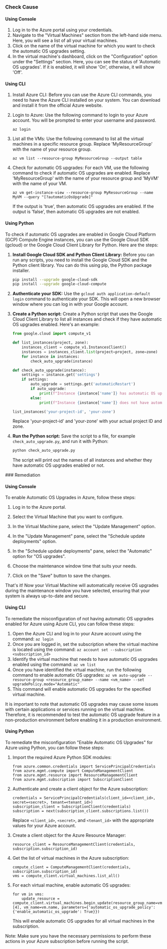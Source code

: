 

<Tabs><Tab title='Cause'>
### Check Cause

#### Using Console

1. Log in to the Azure portal using your credentials.
2. Navigate to the "Virtual Machines" section from the left-hand side menu. Here, you will see a list of all your virtual machines.
3. Click on the name of the virtual machine for which you want to check the automatic OS upgrades setting.
4. In the virtual machine's dashboard, click on the "Configuration" option under the "Settings" section. Here, you can see the status of 'Automatic OS upgrades'. If it is enabled, it will show 'On', otherwise, it will show 'Off'.

#### Using CLI

1. Install Azure CLI: Before you can use the Azure CLI commands, you need to have the Azure CLI installed on your system. You can download and install it from the official Azure website.

2. Login to Azure: Use the following command to login to your Azure account. You will be prompted to enter your username and password.
   ```
   az login
   ```
3. List all the VMs: Use the following command to list all the virtual machines in a specific resource group. Replace 'MyResourceGroup' with the name of your resource group.
   ```
   az vm list --resource-group MyResourceGroup --output table
   ```
4. Check for automatic OS upgrades: For each VM, use the following command to check if automatic OS upgrades are enabled. Replace 'MyResourceGroup' with the name of your resource group and 'MyVM' with the name of your VM.
   ```
   az vm get-instance-view --resource-group MyResourceGroup --name MyVM --query "[?automaticOsUpgrade]"
   ```
   If the output is 'true', then automatic OS upgrades are enabled. If the output is 'false', then automatic OS upgrades are not enabled.

#### Using Python

To check if automatic OS upgrades are enabled in Google Cloud Platform (GCP) Compute Engine instances, you can use the Google Cloud SDK (gcloud) or the Google Cloud Client Library for Python. Here are the steps:

1. **Install Google Cloud SDK and Python Client Library:**
   Before you can run any scripts, you need to install the Google Cloud SDK and the Python client library. You can do this using pip, the Python package installer.

   ```bash
   pip install --upgrade google-cloud-sdk
   pip install --upgrade google-cloud-compute
   ```

2. **Authenticate your SDK:**
   Use the `gcloud auth application-default login` command to authenticate your SDK. This will open a new browser window where you can log in with your Google account.

3. **Create a Python script:**
   Create a Python script that uses the Google Cloud Client Library to list all instances and check if they have automatic OS upgrades enabled. Here's an example:

   ```python
   from google.cloud import compute_v1

   def list_instances(project, zone):
       instances_client = compute_v1.InstancesClient()
       instances = instances_client.list(project=project, zone=zone)
       for instance in instances:
           check_auto_upgrade(instance)

   def check_auto_upgrade(instance):
       settings = instance.get('settings')
       if settings:
           auto_upgrade = settings.get('automaticRestart')
           if auto_upgrade:
               print(f"Instance {instance['name']} has automatic OS upgrades enabled.")
           else:
               print(f"Instance {instance['name']} does not have automatic OS upgrades enabled.")

   list_instances('your-project-id', 'your-zone')
   ```
   
   Replace 'your-project-id' and 'your-zone' with your actual project ID and zone.

4. **Run the Python script:**
   Save the script to a file, for example `check_auto_upgrade.py`, and run it with Python:

   ```bash
   python check_auto_upgrade.py
   ```

   The script will print out the names of all instances and whether they have automatic OS upgrades enabled or not.

</Tab>

<Tab title='Remediation'>
### Remediation

#### Using Console

To enable Automatic OS Upgrades in Azure, follow these steps:

1. Log in to the Azure portal.

2. Select the Virtual Machine that you want to configure.

3. In the Virtual Machine pane, select the "Update Management" option.

4. In the "Update Management" pane, select the "Schedule update deployments" option.

5. In the "Schedule update deployments" pane, select the "Automatic" option for "OS upgrades".

6. Choose the maintenance window time that suits your needs.

7. Click on the "Save" button to save the changes.

That's it! Now your Virtual Machine will automatically receive OS upgrades during the maintenance window you have selected, ensuring that your system is always up-to-date and secure.

#### Using CLI

To remediate the misconfiguration of not having automatic OS upgrades enabled for Azure using Azure CLI, you can follow these steps:

1. Open the Azure CLI and log in to your Azure account using the command: `az login`
2. Once you are logged in, set the subscription where the virtual machine is located using the command: `az account set --subscription <subscription_id>`
3. Identify the virtual machine that needs to have automatic OS upgrades enabled using the command: `az vm list`
4. Once you have identified the virtual machine, run the following command to enable automatic OS upgrades: `az vm auto-upgrade --resource-group <resource_group_name> --name <vm_name> --set upgradePolicy.mode="Automatic"`
5. This command will enable automatic OS upgrades for the specified virtual machine.

It is important to note that automatic OS upgrades may cause some issues with certain applications or services running on the virtual machine. Therefore, it is recommended to test the automatic OS upgrade feature in a non-production environment before enabling it in a production environment.

#### Using Python

To remediate the misconfiguration "Enable Automatic OS Upgrades" for Azure using Python, you can follow these steps:

1. Import the required Azure Python SDK modules:
   ```
   from azure.common.credentials import ServicePrincipalCredentials
   from azure.mgmt.compute import ComputeManagementClient
   from azure.mgmt.resource import ResourceManagementClient
   from azure.mgmt.subscription import SubscriptionClient
   ```
2. Authenticate and create a client object for the Azure subscription:
   ```
   credentials = ServicePrincipalCredentials(client_id=<client_id>, secret=<secret>, tenant=<tenant_id>)
   subscription_client = SubscriptionClient(credentials)
   subscription = next(subscription_client.subscriptions.list())
   ```
   Replace `<client_id>`, `<secret>`, and `<tenant_id>` with the appropriate values for your Azure account.
   
3. Create a client object for the Azure Resource Manager:
   ```
   resource_client = ResourceManagementClient(credentials, subscription.subscription_id)
   ```
   
4. Get the list of virtual machines in the Azure subscription:
   ```
   compute_client = ComputeManagementClient(credentials, subscription.subscription_id)
   vms = compute_client.virtual_machines.list_all()
   ```
   
5. For each virtual machine, enable automatic OS upgrades:
   ```
   for vm in vms:
       update_resource = compute_client.virtual_machines.begin_update(resource_group_name=vm.id.split('/')[4], vm_name=vm.name, parameters={'automatic_os_upgrade_policy': {'enable_automatic_os_upgrade': True}})
   ```
   
   This will enable automatic OS upgrades for all virtual machines in the subscription.
   
Note: Make sure you have the necessary permissions to perform these actions in your Azure subscription before running the script.


</Tab>
</Tabs>